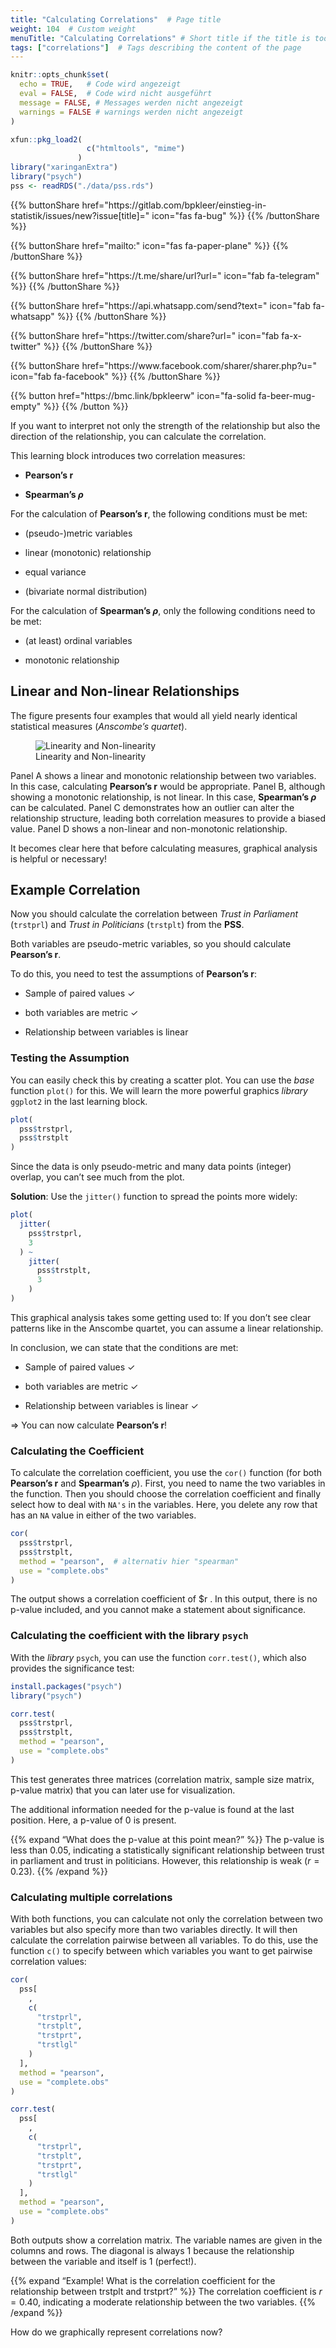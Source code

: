 ```yaml
---
title: "Calculating Correlations"  # Page title
weight: 104  # Custom weight 
menuTitle: "Calculating Correlations" # Short title if the title is too long
tags: ["correlations"]  # Tags describing the content of the page
---
```

```r
knitr::opts_chunk$set(
  echo = TRUE,   # Code wird angezeigt
  eval = FALSE,  # Code wird nicht ausgeführt
  message = FALSE, # Messages werden nicht angezeigt
  warnings = FALSE # warnings werden nicht angezeigt
)

xfun::pkg_load2(
                 c("htmltools", "mime")
               )
library("xaringanExtra")
library("psych")
pss <- readRDS("./data/pss.rds")
```

{{% buttonShare href=\"https\:\/\/gitlab.com\/bpkleer\/einstieg-in-statistik\/issues\/new?issue[title]=\" icon=\"fas fa-bug\" %}} {{% /buttonShare %}} 

{{% buttonShare href=\"mailto\:\" icon=\"fas fa-paper-plane\" %}} {{% /buttonShare %}}

{{% buttonShare href=\"https\:\/\/t.me\/share\/url?url=\" icon=\"fab fa-telegram\" %}} {{% /buttonShare %}}

{{% buttonShare href=\"https\:\/\/api.whatsapp.com\/send?text=\" icon=\"fab fa-whatsapp\" %}} {{% /buttonShare %}}

{{% buttonShare href=\"https\:\/\/twitter.com\/share?url=\" icon=\"fab fa-x-twitter\" %}} {{% /buttonShare %}}

{{% buttonShare href=\"https\:\/\/www.facebook.com\/sharer\/sharer.php?u=\" icon=\"fab fa-facebook\" %}} {{% /buttonShare %}}

{{% button href=\"https\:\/\/bmc.link\/bpkleerw\" icon=\"fa-solid fa-beer-mug-empty\" %}} {{% /button %}}

If you want to interpret not only the strength of the relationship but also the direction of the relationship, you can calculate the correlation.

This learning block introduces two correlation measures:

- **Pearson's r**

- **Spearman's $\rho$**

For the calculation of **Pearson's r**, the following conditions must be met:

- (pseudo-)metric variables

- linear (monotonic) relationship

- equal variance

- (bivariate normal distribution)

For the calculation of **Spearman's $\rho$**, only the following conditions need to be met:

- (at least) ordinal variables

- monotonic relationship

## Linear and Non-linear Relationships
The figure presents four examples that would all yield nearly identical statistical measures (*Anscombe's quartet*).

![Linearity and Non-linearity](../img/linearity.png)

Panel A shows a linear and monotonic relationship between two variables. In this case, calculating **Pearson's r** would be appropriate. Panel B, although showing a monotonic relationship, is not linear. In this case, **Spearman's $\rho$** can be calculated. Panel C demonstrates how an outlier can alter the relationship structure, leading both correlation measures to provide a biased value. Panel D shows a non-linear and non-monotonic relationship. 

It becomes clear here that before calculating measures, graphical analysis is helpful or necessary!

## Example Correlation
Now you should calculate the correlation between *Trust in Parliament* (`trstprl`) and *Trust in Politicians* (`trstplt`) from the **PSS**.

Both variables are pseudo-metric variables, so you should calculate **Pearson's r**.

To do this, you need to test the assumptions of **Pearson's r**:

- Sample of paired values $\checkmark$

- both variables are metric $\checkmark$

- Relationship between variables is linear

### Testing the Assumption
You can easily check this by creating a scatter plot. You can use the *base* function `plot()` for this. We will learn the more powerful graphics *library* `ggplot2` in the last learning block.
```r
plot(
  pss$trstprl, 
  pss$trstplt
)
```

Since the data is only pseudo-metric and many data points (integer) overlap, you can't see much from the plot.

**Solution**: Use the `jitter()` function to spread the points more widely:
```r
plot(
  jitter(
    pss$trstprl, 
    3
  ) ~ 
    jitter(
      pss$trstplt, 
      3
    )
)
```
This graphical analysis takes some getting used to: If you don't see clear patterns like in the Anscombe quartet, you can assume a linear relationship.

In conclusion, we can state that the conditions are met:

- Sample of paired values $\checkmark$

- both variables are metric $\checkmark$

- Relationship between variables is linear $\checkmark$

$\Rightarrow$ You can now calculate **Pearson's r**!

### Calculating the Coefficient

To calculate the correlation coefficient, you use the `cor()` function (for both **Pearson's r** and **Spearman's** $\rho$). First, you need to name the two variables in the function. Then you should choose the correlation coefficient and finally select how to deal with `NA's` in the variables. Here, you delete any row that has an `NA` value in either of the two variables.
```r
cor(
  pss$trstprl, 
  pss$trstplt, 
  method = "pearson",  # alternativ hier "spearman"  
  use = "complete.obs"
)      
```

The output shows a correlation coefficient of $r \approx 0.232. In this output, there is no p-value included, and you cannot make a statement about significance.

### Calculating the coefficient with the **library** `psych`
With the *library* `psych`, you can use the function `corr.test()`, which also provides the significance test:

```r
install.packages("psych")
library("psych")
```
```r
corr.test(
  pss$trstprl, 
  pss$trstplt,
  method = "pearson",      
  use = "complete.obs"
)     
```

This test generates three matrices (correlation matrix, sample size matrix, p-value matrix) that you can later use for visualization.

The additional information needed for the p-value is found at the last position. Here, a p-value of $0$ is present.

{{% expand "What does the p-value at this point mean?" %}}
The p-value is less than $0.05$, indicating a statistically significant relationship between trust in parliament and trust in politicians. However, this relationship is weak ($r=0.23$).
{{% /expand %}}

### Calculating multiple correlations
With both functions, you can calculate not only the correlation between two variables but also specify more than two variables directly. It will then calculate the correlation pairwise between all variables. To do this, use the function `c()` to specify between which variables you want to get pairwise correlation values:
```r
cor(
  pss[
    ,
    c(
      "trstprl", 
      "trstplt",
      "trstprt",
      "trstlgl"
    )
  ],
  method = "pearson",
  use = "complete.obs"
)  

corr.test(
  pss[
    ,
    c(
      "trstprl",
      "trstplt",
      "trstprt",
      "trstlgl"
    )
  ],
  method = "pearson",
  use = "complete.obs"
)  
```

Both outputs show a correlation matrix. The variable names are given in the columns and rows. The diagonal is always $1$ because the relationship between the variable and itself is $1$ (perfect!).

{{% expand "Example! What is the correlation coefficient for the relationship between trstplt and trstprt?" %}}
The correlation coefficient is $r = 0.40$, indicating a moderate relationship between the two variables.
{{% /expand %}}

How do we graphically represent correlations now?
